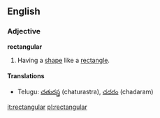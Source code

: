 ==English==

===Adjective===
'''rectangular'''
# Having a [[shape]] like a [[rectangle]].

====Translations====
{{top}}
{{mid}}
*Telugu: [[చతురస్త్ర]] (chaturastra), [[చదరం]] (chadaram)
{{bottom}}

[[it:rectangular]]
[[pl:rectangular]]